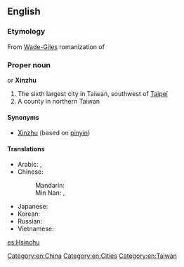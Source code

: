 ==English==
{{wikipedia}}

===Etymology===
From [[Wade-Giles]] romanization of {{etyl|cmn|en}} {{term|新竹|tr=Xīnzhú|lang=cmn}}

===Proper noun===
{{en-proper noun}} or '''Xinzhu'''

# The sixth largest city in Taiwan, southwest of [[Taipei]]
# A county in northern Taiwan

====Synonyms====
* [[Xinzhu]] (based on [[pinyin]])

====Translations====
{{trans-top|a city in Taiwan}}
* Arabic: {{t|ar|شينجو|m|tr=shinjuu}},  {{t|ar|شينتشو|m|tr=shintshuu}}
* Chinese:
*: Mandarin: {{t+|cmn|新竹|tr=Xīnzhú|sc=Hani}}
*: Min Nan: {{t|nan|竹塹|tr=Tek-chhàm|sc=Hans}}, {{t|nan|新竹|tr=Sin-tek|sc=Hans}}
{{trans-mid}}
* Japanese: {{t|ja|新竹|tr=しんちく, Shinchiku}}
* Korean: {{t+|ko|신주|tr=Sinju|sc=Hang}}
* Russian: {{t|ru|Синьчжу|m|tr=Sin’čžú}}
* Vietnamese: {{t|vi|Tân Trúc}}
{{trans-bottom}}

[[Category:en:China]]
[[Category:en:Cities]]
[[Category:en:Taiwan]]

[[es:Hsinchu]]
